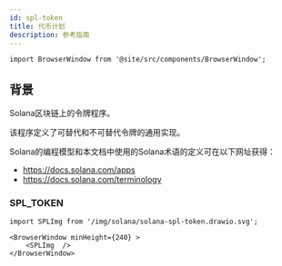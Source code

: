 ```yaml
---
id: spl-token
title: 代币计划
description: 参考指南
---
```


```mdx-code-block
import BrowserWindow from '@site/src/components/BrowserWindow';
```


## 背景

Solana区块链上的令牌程序。

该程序定义了可替代和不可替代令牌的通用实现。

 Solana的编程模型和本文档中使用的Solana术语的定义可在以下网址获得：

- https://docs.solana.com/apps
- https://docs.solana.com/terminology


<!--
注释掉的内容
```mdx-code-block
import useBaseUrl from '@docusaurus/useBaseUrl';
import ThemedImage from '@theme/ThemedImage';

<ThemedImage
  alt="Docusaurus themed image"
  sources={{
    light: useBaseUrl('/img/solana-spl-token.drawio.svg'),
    dark: useBaseUrl('/img/solana-spl-token.drawio.svg'),
  }}
/>
``` -->

### SPL_TOKEN

```mdx-code-block
import SPLImg from '/img/solana/solana-spl-token.drawio.svg';

<BrowserWindow minHeight={240} >
    <SPLImg  />
</BrowserWindow>
```
